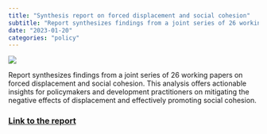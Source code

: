 ```yaml
---
title: "Synthesis report on forced displacement and social cohesion"
subtitle: "Report synthesizes findings from a joint series of 26 working papers on forced displacement and social cohesion."
date: "2023-01-20"
categories: "policy"
---
```


![](../images/study_map.png)


Report synthesizes findings from a joint series of 26 working papers on forced displacement and social cohesion. This analysis offers actionable insights for policymakers and development practitioners on mitigating the negative effects of displacement and effectively promoting social cohesion.


### [Link to the report](https://openknowledge.worldbank.org/handle/10986/38431)